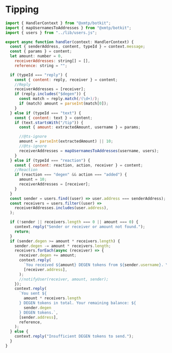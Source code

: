 # Tipping

```jsx
import { HandlerContext } from "@xmtp/botkit";
import { mapUsernamesToAddresses } from "@xmtp/botkit";
import { users } from "../lib/users.js";

export async function handler(context: HandlerContext) {
  const { senderAddress, content, typeId } = context.message;
  const { params } = content;
  let amount: number = 0,
    receiverAddresses: string[] = [],
    reference: string = "";

  if (typeId === "reply") {
    const { content: reply, receiver } = content;
    //Reply
    receiverAddresses = [receiver];
    if (reply.includes("$degen")) {
      const match = reply.match(/(\d+)/);
      if (match) amount = parseInt(match[0]);
    }
  } else if (typeId === "text") {
    const { content: text } = content;
    if (text.startsWith("/tip")) {
      const { amount: extractedAmount, username } = params;

      //@ts-ignore
      amount = parseInt(extractedAmount) || 10;
      //@ts-ignore
      receiverAddresses = mapUsernamesToAddresses(username, users);
    }
  } else if (typeId === "reaction") {
    const { content: reaction, action, receiver } = content;
    //Reaction
    if (reaction === "degen" && action === "added") {
      amount = 10;
      receiverAddresses = [receiver];
    }
  }
  const sender = users.find((user) => user.address === senderAddress);
  const receivers = users.filter((user) =>
    receiverAddresses.includes(user.address),
  );

  if (!sender || receivers.length === 0 || amount === 0) {
    context.reply("Sender or receiver or amount not found.");
    return;
  }
  if (sender.degen >= amount * receivers.length) {
    sender.degen -= amount * receivers.length;
    receivers.forEach(async (receiver) => {
      receiver.degen += amount;
      context.reply(
        `You received ${amount} DEGEN tokens from ${sender.username}. Your new balance is ${receiver.degen} DEGEN tokens.`,
        [receiver.address],
      );
      //notifyUser(receiver, amount, sender);
    });
    context.reply(
      `You sent ${
        amount * receivers.length
      } DEGEN tokens in total. Your remaining balance: ${
        sender.degen
      } DEGEN tokens.`,
      [sender.address],
      reference,
    );
  } else {
    context.reply("Insufficient DEGEN tokens to send.");
  }
}


```
